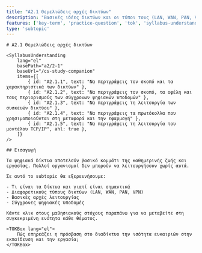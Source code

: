 ```yaml
---
title: "A2.1 Θεμελιώδεις αρχές δικτύων"
description: "Βασικές ιδέες δικτύων και οι τύποι τους (LAN, WAN, PAN, VPN), με βασικούς ορισμούς και ερωτήσεις εξάσκησης."
features: ['key-term', 'practice-question', 'tok', 'syllabus-understanding']
type: 'subtopic'
---
```



<article className="prose prose-lg prose-slate max-w-none">

    # A2.1 Θεμελιώδεις αρχές δικτύων

    <SyllabusUnderstanding
        lang="el"
        basePath="a2/2-1"
        baseUrl="/cs-study-companion"
        items={[
            { id: "A2.1.1", text: "Να περιγράφεις τον σκοπό και τα χαρακτηριστικά των δικτύων" },
            { id: "A2.1.2", text: "Να περιγράφεις τον σκοπό, τα οφέλη και τους περιορισμούς των σύγχρονων ψηφιακών υποδομών" },
            { id: "A2.1.3", text: "Να περιγράφεις τη λειτουργία των συσκευών δικτύου" },
            { id: "A2.1.4", text: "Να περιγράφεις τα πρωτόκολλα που χρησιμοποιούνται στη μεταφορά και την εφαρμογή" },
            { id: "A2.1.5", text: "Να περιγράφεις τη λειτουργία του μοντέλου TCP/IP", ahl: true },
        ]}
    />

    ## Εισαγωγή

    Τα ψηφιακά δίκτυα αποτελούν βασικό κομμάτι της καθημερινής ζωής και εργασίας. Πολλοί οργανισμοί δεν μπορούν να λειτουργήσουν χωρίς αυτά.

    Σε αυτό το subtopic θα εξερευνήσουμε:

    - Τι είναι τα δίκτυα και γιατί είναι σημαντικά
    - Διαφορετικούς τύπους δικτύων (LAN, WAN, PAN, VPN)
    - Βασικές αρχές λειτουργίας
    - Σύγχρονες ψηφιακές υποδομές

    Κάντε κλικ στους μαθησιακούς στόχους παραπάνω για να μεταβείτε στη συγκεκριμένη ενότητα κάθε θέματος.

    <TOKBox lang="el">
        Πώς επηρεάζει η πρόσβαση στο διαδίκτυο την ισότητα ευκαιριών στην εκπαίδευση και την εργασία;
    </TOKBox>

</article>